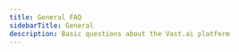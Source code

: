 ```yaml
---
title: General FAQ
sidebarTitle: General
description: Basic questions about the Vast.ai platform
---
```


<script type="application/ld+json" dangerouslySetInnerHTML={{
  __html: JSON.stringify({
    "@context": "https://schema.org",
    "@type": "FAQPage",
    "mainEntity": [
      {
        "@type": "Question",
        "name": "What is Vast.ai?",
        "acceptedAnswer": {
          "@type": "Answer",
          "text": "Vast.ai is a cloud computing, matchmaking, and aggregation service focused on lowering the price of compute-intensive workloads. Our software allows anyone to easily become a host by renting out their hardware."
        }
      },
      {
        "@type": "Question",
        "name": "How does Vast.ai work?",
        "acceptedAnswer": {
          "@type": "Answer",
          "text": "Hosts download and run our management software, list their machines, configure prices, and set any default jobs. Clients then find suitable machines using our flexible search interface, rent their desired machines, and finally run commands or start SSH sessions with a few clicks."
        }
      },
      {
        "@type": "Question",
        "name": "What are Vast's advantages?",
        "acceptedAnswer": {
          "@type": "Answer",
          "text": "Vast.ai provides a simple interface to rent powerful machines at the best possible prices, reducing GPU cloud computing costs by ~3x to 5x. Consumer computers and consumer GPUs are considerably more cost-effective than equivalent enterprise hardware."
        }
      },
      {
        "@type": "Question",
        "name": "What is the Secure Cloud filter?",
        "acceptedAnswer": {
          "@type": "Answer",
          "text": "Vast.ai partners with vetted datacenter providers all over the globe. These partners have their equipment in certified locations that are current with ISO 27001 and/or Tier 3/4 standards. For sensitive or production workloads, we recommend checking the 'secure cloud' filter."
        }
      }
    ]
  })
}} />

## What is Vast.ai?

Vast.ai is a cloud computing, matchmaking, and aggregation service focused on lowering the price of compute-intensive workloads. Our software allows anyone to easily become a host by renting out their hardware. Our web search interface allows users to quickly find the best deals for compute according to their specific requirements.

## How does Vast.ai work?

Hosts download and run our management software, list their machines, configure prices, and set any default jobs. Clients then find suitable machines using our flexible search interface, rent their desired machines, and finally run commands or start SSH sessions with a few clicks.

## What are Vast's advantages?

Vast.ai provides a simple interface to rent powerful machines at the best possible prices, reducing GPU cloud computing costs by ~3x to 5x. Consumer computers and consumer GPUs, in particular, are considerably more cost-effective than equivalent enterprise hardware. We are helping the millions of underutilized consumer GPUs around the world enter the cloud computing market for the first time.

## What is the Secure Cloud filter?

The "Secure Cloud (Only Trusted Datacenters)" filter shows only vetted datacenter providers. These partners have their equipment in certified locations that are current with [ISO 27001](https://www.iso.org/standard/27001) and/or [Tier 3/4](https://uptimeinstitute.com/tiers) standards. 

Vast.ai has verified that this equipment is in these facilities and that their certifications are up to date. For sensitive or production workloads, we recommend checking the "secure cloud" filter. Look for the blue datacenter label.

## What operating systems are provided?

Vast currently provides **Linux Docker instances only**, mostly Ubuntu-based. We do not support Windows.

## What interfaces are available?

Currently, Vast.ai provides:
- **SSH access** for terminal/command line control
- **Jupyter** for notebook interfaces with GUI  
- **Command-only** instance mode for automated workloads
- **Instance Portal** for web-based access

We do not provide remote desktop interfaces.
